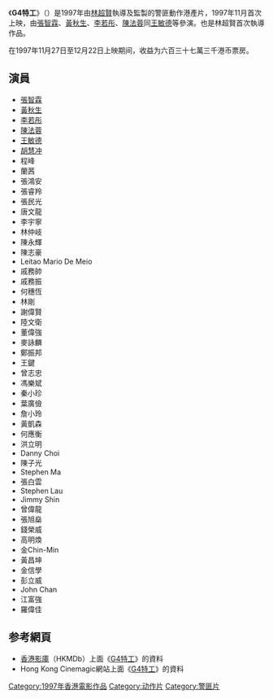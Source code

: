 {{unreferenced|time=2016-10-06T04:24:51+00:00}}
《'''G4特工'''》（{{lang-en|''Option Zero''}}）是1997年由[[林超賢|林超賢]]執導及監製的警匪動作港產片，1997年11月首次上映，由[[張智霖|張智霖]]、[[黃秋生|黃秋生]]、[[李若彤|李若彤]]、[[陳法蓉|陳法蓉]]同[[王敏德|王敏德]]等參演。也是林超賢首次執導作品。

在1997年11月27日至12月22日上映期间，收益为六百三十七萬三千港币票房。

== 演員 ==
* [[張智霖|張智霖]]
* [[黃秋生|黃秋生]]
* [[李若彤|李若彤]]
* [[陳法蓉|陳法蓉]]
* [[王敏德|王敏德]]
* [[胡慧冲|胡慧冲]]
* 程峰
* 蘭茜
* 張鴻安
* 張睿羚
* 張民光
* 唐文龍
* 李宇寧
* 林仲岐
* 陳永輝
* 陳志豪
* Leitao Mario De Meio
* 戚務帥
* 戚務振
* 何穗恆
* 林剛
* 謝偉賢
* 陸文衛
* 董偉強
* 麥詠麟
* 鄭振邦
* 王鍵
* 曾志忠
* 馮樂斌
* 秦小珍
* 葉廣儉
* 詹小玲
* 黃凱森
* 何應衡
* 洪立明
* Danny Choi
* 陳子光
* Stephen Ma
* 張白雲
* Stephen Lau
* Jimmy Shin
* 曾偉龍
* 張旭燊
* 錢榮威
* 高明煥
* 金Chin-Min 
* 黃昌坤
* 金信學
* 彭立威
* John Chan
* 江富強
* 羅偉佳

== 参考網頁 ==
* [[香港影庫|香港影庫]]<span>（HKMDb）上面《</span>[http://hkmdb.com/db/movies/view.mhtml?id=8317&display_set=big5 G4特工]{{Wayback|url=http://hkmdb.com/db/movies/view.mhtml?id=8317&display_set=big5 |date=20160402051940 }}<span>》的資料</span>
* Hong Kong Cinemagic網站上面《[http://www.hkcinemagic.com/en/movie.asp?id=803 G4特工]{{Wayback|url=http://www.hkcinemagic.com/en/movie.asp?id=803 |date=20160303222220 }}》的資料

{{林超贤}}
{{黃秋生}}

{{DEFAULTSORT:Option Zero}}
[[Category:1997年香港電影作品|Category:1997年香港電影作品]]
[[Category:动作片|Category:动作片]]
[[Category:警匪片|Category:警匪片]]
